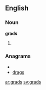 ==English==

===Noun===
'''grads'''

# {{plural of|[[grad]]}}

===Anagrams===
* {{alphagram|adgrs}}
* [[drags#English|drags]]

[[ar:grads]]
[[sv:grads]]